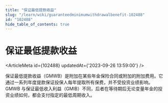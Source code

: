 ```yaml
---
title: "保证最低提款收益"
slug: "/learn/wiki/guaranteedminimumwithdrawalbenefit-102488"
id: "102488"
hide_table_of_contents: true
---
```



# 保证最低提款收益

<ArticleMeta id={102488} updatedAt={'2023-09-26 13:59:00'} />
<div className='border-solid border-b border-t-0 my-4 border-[var(--ifm-color-gray-300)]' />

保证最低提款收益（GMWB）是附加在某些年金保险合同或附加的附加费用。它通过一系列年度提款保证投保人每年提取所有保费，并不受投资业绩影响。GMWB 与保证最低收入利益（GMIB）不同，后者在等待期后无论变量年金的投资业绩如何，都会支付指定的最低周期收入。
